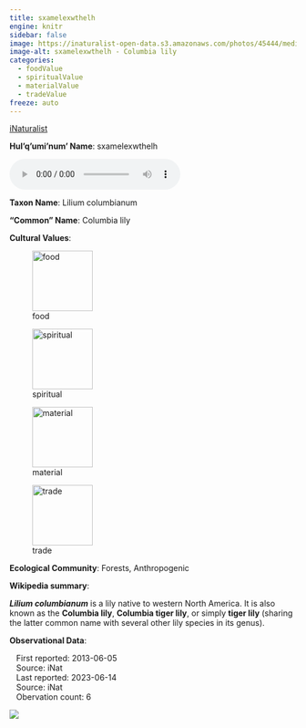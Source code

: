 ```yaml
---
title: sxamelexwthelh
engine: knitr
sidebar: false
image: https://inaturalist-open-data.s3.amazonaws.com/photos/45444/medium.jpg
image-alt: sxamelexwthelh - Columbia lily
categories:
  - foodValue
  - spiritualValue
  - materialValue
  - tradeValue
freeze: auto
---
```


<div role="img" class="imerss-photo" style="background-image: url(https://inaturalist-open-data.s3.amazonaws.com/photos/45444/medium.jpg)" 
 alt="sxamelexwthelh - Columbia lily">
 <a href="https://www.inaturalist.org/taxa/77744" target="_blank" class="taxonDisplay-iNat-extern">iNaturalist<span class="external-link"></span></a>
</div>

**Hul'q'umi'num' Name**: sxamelexwthelh

<audio controls>
  <source src="../../NA" type="audio/mpeg">
</audio>

**Taxon Name**: Lilium columbianum

**"Common" Name**: Columbia lily

**Cultural Values**:

:::{layout-nrow=1}
![food](/files/food.svg){width=106px}

![spiritual](/files/spiritual.svg){width=106px}

![material](/files/material.svg){width=106px}

![trade](/files/trade.svg){width=106px}
:::

**Ecological Community**: Forests, Anthropogenic

**Wikipedia summary**:
<p class="mw-empty-elt">
</p>

<p><i><b>Lilium columbianum</b></i> is a lily native to western North America. It is also known as the <b>Columbia lily</b>, <b>Columbia tiger lily</b>, or simply <b>tiger lily</b> (sharing the latter common name with several other lily species in its genus).

**Observational Data**:

|    First reported: 2013-06-05

|    Source: iNat

|    Last reported: 2023-06-14

|    Source: iNat

|    Obervation count: 6

![](community_dist.png)
